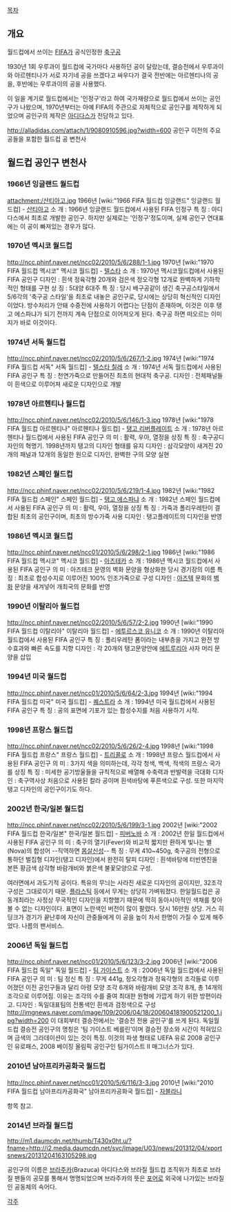 [[목차]]

== 개요 ==
월드컵에서 쓰이는 [[FIFA]]가 공식인정한 [[축구공]]

1930년 1회 우루과이 월드컵에 국가마다 사용하던 공이 달랐는데, 결승전에서 우루과이와 아르헨티나가 서로 자기네 공을 쓰겠다고 싸우다가 결국 전반에는 아르헨티나의 공을, 후반에는 우루과이의 공을 사용했다.

이 일을 계기로 월드컵에서는 '인정구'라고 하여 국가재량으로 월드컵에서 쓰이는 공인구가 나왔으며, 1970년부터는 아예 FIFA의 주관으로 자체적으로 공인구를 제작하게 되었으며 공인구의 제작은 [[아디다스]]가 전담하고 있다.

http://alladidas.com/attach/1/9080910596.jpg?width=600
공인구 이전의 주요 공들을 포함한 월드컵 공 변천사 

== 월드컵 공인구 변천사 ==
=== 1966년 잉글랜드 월드컵 ===
attachment:/산티아고.jpg
1966년 [wiki:"1966 FIFA 월드컵 잉글랜드" 잉글랜드 월드컵] - [[산티아고]]
소   개 : 1966년 잉글랜드 월드컵에서 사용된 FIFA 인정구
특   징 : 아디다스에서 최초로 개발한 공인구. 하지만 실제로는 '인정구'정도이며, 실제 공인구 연대표에는 이 공이 빠져있는 경우가 많다.
=== 1970년 멕시코 월드컵 ===
http://ncc.phinf.naver.net/ncc02/2010/5/6/288/1-1.jpg
1970년 [wiki:"1970 FIFA 월드컵 멕시코" 멕시코 월드컵] - [[텔스타]]
소   개 : 1970년 멕시코월드컵에서 사용된 FIFA 공인구
디자인 : 흰색 정육각형 20개와 검은색 정오각형 12개로 완벽하게 기하학적인 형태를 구현
상   징 : 5대양 6대주
특   징 : 당시 배구공같이 생긴 축구공스타일에서 5/6각의 '축구공 스타일'을 최초로 내놓은 공인구로, 당시에는 상당히 혁신적인 디자인이었다. 방수처리가 안돼 수중전에 사용하기 어렵다는 단점이 존재하며, 이것은 이후 탱고 에스파냐가 되기 전까지 계속 단점으로 이어져오게 된다. 축구공 하면 떠오르는 이미지가 바로 이것이다.

=== 1974년 서독 월드컵 ===
http://ncc.phinf.naver.net/ncc02/2010/5/6/267/1-2.jpg
1974년 [wiki:"1974 FIFA 월드컵 서독" 서독 월드컵] - [[텔스타 칠레]]
소   개 : 1974년 서독 월드컵에서 사용된 FIFA  공인구
특   징 : 천연가죽으로 만들어진 최초의 현대적 축구공.
디자인 : 전체패널들이 흰색으로 이루어져 새로운 디자인으로 개발

=== 1978년 아르헨티나 월드컵 ===
http://ncc.phinf.naver.net/ncc02/2010/5/6/146/1-3.jpg
1978년 [wiki:"1978 FIFA 월드컵 아르헨티나" 아르헨티나 월드컵] - [[탱고 리버플레이트]]
소   개 : 1978년 아르헨티나 월드컵에서 사용된 FIFA  공인구
의   미 : 활력, 우아, 열정을 상징
특   징 : 축구공디자인의 혁명기. 1998년까지 탱고의 디자인 형태를 유지
디자인 : 삼각모양이 새겨진 20개의 패널과 12개의 동일한 원으로 디자인, 완벽한 구의 모양 실현

=== 1982년 스페인 월드컵 ===
http://ncc.phinf.naver.net/ncc02/2010/5/6/219/1-4.jpg
1982년 [wiki:"1982 FIFA 월드컵 스페인" 스페인 월드컵] - [[탱고 에스파냐]]
소   개 : 1982년 스페인 월드컵에서 사용된 FIFA  공인구
의   미 : 활력, 우아, 열정을 상징
특   징 : 가죽과 폴리우레탄이 결합된 최초의 공인구이며, 최초의 방수가죽 사용
디자인 : 탱고플레이트의 디자인을 반영

=== 1986년 멕시코 월드컵 ===
http://ncc.phinf.naver.net/ncc01/2010/5/6/298/2-1.jpg
1986년 [wiki:"1986 FIFA 월드컵 멕시코" 멕시코 월드컵] - [[아즈테카]]
소   개 : 1986년 멕시코 월드컵에서 사용된 FIFA  공인구
의   미 : 아즈테크 문영의 벽화 문양을 형상화한 당시 경기장의 이름
특   징 : 최초로 합성수지로 이루어진 100% 인조가죽으로 구성
디자인 : [[아즈텍 제국|아즈텍]] 문화의 [[벽화]] 문양을 새겨넣어 개최국의 문화를 반영

=== 1990년 이탈리아 월드컵 ===
http://ncc.phinf.naver.net/ncc02/2010/5/6/57/2-2.jpg
1990년 [wiki:"1990 FIFA 월드컵 이탈리아" 이탈리아 월드컵] - [[에투르스코 유니코]]
소   개 : 1990년 이탈리아 월드컵에서 사용된 FIFA  공인구
특   징 : 폴리우레탄 폼이라는 내부층을 가지고 완전 방수효과와 빠른 속도를 지향
디자인 : 각 20개의 탱고문양안에 [[에트루리아]] 사자 머리 문양을 삽입

=== 1994년 미국 월드컵 ===
http://ncc.phinf.naver.net/ncc01/2010/5/6/64/2-3.jpg
1994년 [wiki:"1994 FIFA 월드컵 미국" 미국 월드컵] - [[퀘스트라]]
소   개 : 1994년 미국 월드컵에서 사용된 FIFA 공인구
특   징 : 공의 표면에 기포가 있는 합성수지를 처음 사용하기 시작.

=== 1998년 프랑스 월드컵 ===
http://ncc.phinf.naver.net/ncc02/2010/5/6/26/2-4.jpg
1998년 [wiki:"1998 FIFA 월드컵 프랑스" 프랑스 월드컵] - [[트리콜로]]
소   개 : 1998년 프랑스 월드컵에서 사용된 FIFA  공인구
의   미 : 3가지 색을 의미하는데, 각각 청색, 백색, 적색의 프랑스 국가를 상징
특   징 : 미세한 공기방울들을 규칙적으로 배열해 수축력과 반발력을 극대화
디자인 : 축구역사상 처음으로 사용된 칼라 공이며 흰색바탕에 푸른색으로 구성. 또한 마지막 탱고 디자인의 공인구이기도 하다.

=== 2002년 한국/일본 월드컵 ===
http://ncc.phinf.naver.net/ncc02/2010/5/6/199/3-1.jpg
2002년 [wiki:"2002 FIFA 월드컵 한국/일본" 한국/일본 월드컵] - [[피버노바]]
소   개 : 2002년 한일 월드컵에서 사용된 FIFA  공인구
의   미 : 축구의 열기(Fever)와 비교적 짧지만 환하게 빛나는 별(Nova)의 합성어 --직역하면 [[몸살]][[신성]]--
특   징 : 무게 410~450g, 축구공의 전형으로 통하던 벌집형 디자인(탱고 디자인)에서 완전히 탈피
디자인 : 흰색바탕에 터빈엔진을 본뜬 황금색 삼각형 바람개비와 붉은색 불꽃모양으로 구성.

여러면에서 과도기적 공이다. 특유의 무늬는 사라진 새로운 디자인의 공이지만, 32조각 구성은 그대로이기 때문. [[플라스틱]] 등에서 무게는 상당히 가벼워졌다. 한일월드컵은 공동개최라는 사정상 무국적인 디자인을 지향했기 때문에 딱히 동아시아적인 색채를 찾아볼 수 없는 디자인이다. 표면이 노란색인 버전이 많이 팔렸다. 당시 16만원 상당. 거스 히딩크가 경기가 끝난후에 자신이 관중들에게 이 공을 높이 차서 한명이 가질 수 있게 해주었다. 나름의 팬서비스.
=== 2006년 독일 월드컵 ===
http://ncc.phinf.naver.net/ncc01/2010/5/6/123/3-2.jpg
2006년 [wiki:"2006 FIFA 월드컵 독일" 독일 월드컵] - [[팀 가이스트]]
소   개 : 2006년 독일 월드컵에서 사용된 FIFA 공인구
의   미 : 팀 정신
특   징 : 무게 441g, 정오각형과 정육각형의 조각들로 이루어졌던 이전 공인구들과 달리 아령 모양 조각 6개와 바람개비 모양 조각 8개, 총 14개의 조각으로 이루어짐. 이유는 조각의 수를 줄여 최대한 원형에 가깝게 하기 위한 방편이라고.
디자인 : 독일대표팀의 전통색인 흰색과 검정색으로 구성
http://imgnews.naver.com/image/109/2006/04/18/200604181900521200_1.jpg?width=200
이 대회부터 결승전에서는 '결승전 전용 공인구'를 쓰게 된다. 독일월드컵 결승전 공인구의 명칭은 '팀 가이스트 베를린'이며 결승전 장소와 시간이 적혀있으며 금색의 그라데이션이 있는 것이 특징.
이것의 파생 형태로 UEFA 유로 2008 공인구인 유로패스, 2008 베이징 올림픽 공인구인 팀가이스트 II 매그너스가 있다.

=== 2010년 남아프리카공화국 월드컵 ===
http://ncc.phinf.naver.net/ncc01/2010/5/6/116/3-3.jpg
2010년 [wiki:"2010 FIFA 월드컵 남아프리카공화국" 남아프리카공화국 월드컵] - [[자블라니]]

항목 참고.

=== 2014년 브라질 월드컵 ===
http://m1.daumcdn.net/thumb/T430x0ht.u/?fname=http://i2.media.daumcdn.net/svc/image/U03/news/201312/04/xportsnews/20131204163105298.jpg

공인구의 이름은 [[브라주카]](Brazuca)
아디다스와 브라질 월드컵 조직위가 최초로 브라질 팬들의 공모를 통해서 명명되었으며 브라주카의 뜻은 [[포어]]로 외국에 나가있는 브라질인 공동체의 속어다.

[[각주]]
